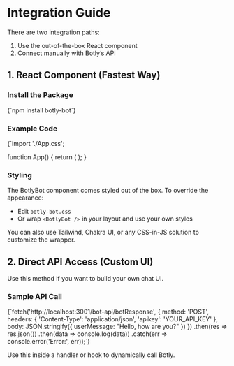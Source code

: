 
# Integration Guide

There are two integration paths:

1. Use the out-of-the-box React component  
2. Connect manually with Botly’s API

<Divider />

## 1. React Component (Fastest Way)

### Install the Package

<CodeBlock language="bash">
{`npm install botly-bot`}
</CodeBlock>

### Example Code

<CodeBlock language="jsx">
{`import './App.css';

function App() {
  return (
    <BotlyBot 
      apiKey={import.meta.env.VITE_BOT_API_KEY}
      initialMessage="Hello! I'm CODExJATIN, your AI assistant. How can I help you today?"
      title="CODExJATIN Assistant"
    />
  );
}

</CodeBlock>

### Styling

The BotlyBot component comes styled out of the box. To override the appearance:

- Edit `botly-bot.css`
- Or wrap `<BotlyBot />` in your layout and use your own styles

<Callout type="info" title="Tip">
You can also use Tailwind, Chakra UI, or any CSS-in-JS solution to customize the wrapper.
</Callout>

<Divider />

## 2. Direct API Access (Custom UI)

Use this method if you want to build your own chat UI.

### Sample API Call

<CodeBlock language="js">
{`fetch('http://localhost:3001/bot-api/botResponse', {
  method: 'POST',
  headers: {
    'Content-Type': 'application/json',
    'apikey': 'YOUR_API_KEY'
  },
  body: JSON.stringify({
    userMessage: "Hello, how are you?"
  })
})
  .then(res => res.json())
  .then(data => console.log(data))
  .catch(err => console.error('Error:', err));`}
</CodeBlock>


Use this inside a handler or hook to dynamically call Botly.

<Divider />
